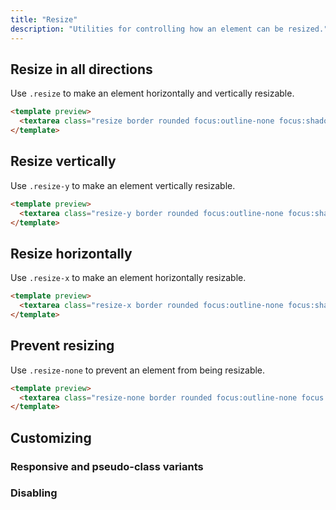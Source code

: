 ```yaml
---
title: "Resize"
description: "Utilities for controlling how an element can be resized."
---
```




## Resize in all directions

Use `.resize` to make an element horizontally and vertically resizable.

```html
<template preview>
  <textarea class="resize border rounded focus:outline-none focus:shadow-outline"></textarea>
</template>
```

## Resize vertically

Use `.resize-y` to make an element vertically resizable.

```html
<template preview>
  <textarea class="resize-y border rounded focus:outline-none focus:shadow-outline"></textarea>
</template>
```

## Resize horizontally

Use `.resize-x` to make an element horizontally resizable.

```html
<template preview>
  <textarea class="resize-x border rounded focus:outline-none focus:shadow-outline"></textarea>
</template>
```

## Prevent resizing

Use `.resize-none` to prevent an element from being resizable.

```html
<template preview>
  <textarea class="resize-none border rounded focus:outline-none focus:shadow-outline"></textarea>
</template>
```

## Customizing

### Responsive and pseudo-class variants

<Variants plugin="resize" name="resizing" />

### Disabling

<Disabling plugin="resize" name="resizing" />
